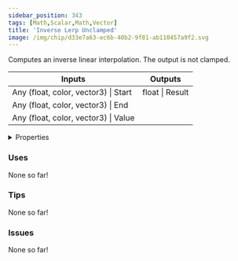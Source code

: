 ```yaml
---
sidebar_position: 343
tags: [Math,Scalar,Math,Vector]
title: 'Inverse Lerp Unclamped'
image: /img/chip/d33e7a63-ec6b-40b2-9f81-ab110457a9f2.svg
---
```


Computes an inverse linear interpolation. The output is not clamped.



<IChip uuid="d33e7a63-ec6b-40b2-9f81-ab110457a9f2"/>

<table><thead><tr><th>Inputs</th><th>Outputs</th></tr></thead><tbody><tr><td>Any (float, color, vector3) | Start</td><td>float | Result</td></tr><tr><td>Any (float, color, vector3) | End</td><td /></tr><tr><td>Any (float, color, vector3) | Value</td><td /></tr></tbody></table>

<details>
  <summary>Properties</summary>
  <div>
    <div>
    <table>
      <tbody>
        <tr>
          <td>Is beta required?</td>
          <td>No</td>
        </tr>
        <tr>
          <td>Is chip a trolling risk?</td>
          <td>No</td>
        </tr>
        <tr>
          <td>Is chip a role assignment risk?</td>
          <td>No</td>
        </tr>
        <tr>
          <td>Chip UUID</td>
          <td>d33e7a63-ec6b-40b2-9f81-ab110457a9f2</td>
        </tr>
        <tr>
          <td>Room availability</td>
          <td>Available everywhere</td>
        </tr>
      </tbody>
    </table>
    </div>
  </div>
</details>

### Uses

None so far!

### Tips

None so far!

### Issues

None so far!